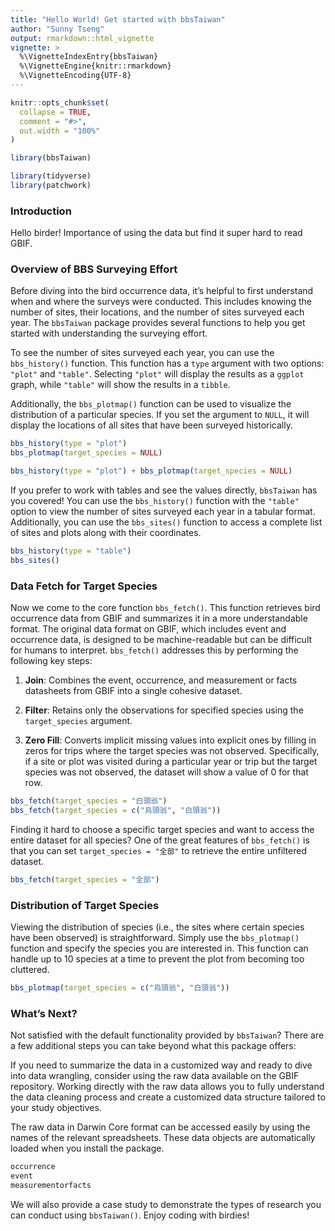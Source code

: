 ```yaml
---
title: "Hello World! Get started with bbsTaiwan"
author: "Sunny Tseng"
output: rmarkdown::html_vignette
vignette: >
  %\VignetteIndexEntry{bbsTaiwan}
  %\VignetteEngine{knitr::rmarkdown}
  %\VignetteEncoding{UTF-8}
---
```


```r
knitr::opts_chunk$set(
  collapse = TRUE,
  comment = "#>",
  out.width = "100%"
)
```

```r
library(bbsTaiwan)
```

```r
library(tidyverse)
library(patchwork)
```

### Introduction

Hello birder! Importance of using the data but find it super hard to read GBIF.

### Overview of BBS Surveying Effort

Before diving into the bird occurrence data, it's helpful to first understand when and where the surveys were conducted. This includes knowing the number of sites, their locations, and the number of sites surveyed each year. The `bbsTaiwan` package provides several functions to help you get started with understanding the surveying effort.

To see the number of sites surveyed each year, you can use the `bbs_history()` function. This function has a `type` argument with two options: `"plot"` and `"table"`. Selecting `"plot"` will display the results as a `ggplot` graph, while `"table"` will show the results in a `tibble`.

Additionally, the `bbs_plotmap()` function can be used to visualize the distribution of a particular species. If you set the argument to `NULL`, it will display the locations of all sites that have been surveyed historically.

```r
bbs_history(type = "plot") 
bbs_plotmap(target_species = NULL)
```

```r
bbs_history(type = "plot") + bbs_plotmap(target_species = NULL)
```

If you prefer to work with tables and see the values directly, `bbsTaiwan` has you covered! You can use the `bbs_history()` function with the `"table"` option to view the number of sites surveyed each year in a tabular format. Additionally, you can use the `bbs_sites()` function to access a complete list of sites and plots along with their coordinates.

```r
bbs_history(type = "table")
bbs_sites()
```

### Data Fetch for Target Species

Now we come to the core function `bbs_fetch()`. This function retrieves bird occurrence data from GBIF and summarizes it in a more understandable format. The original data format on GBIF, which includes event and occurrence data, is designed to be machine-readable but can be difficult for humans to interpret. `bbs_fetch()` addresses this by performing the following key steps:

1.  **Join**: Combines the event, occurrence, and measurement or facts datasheets from GBIF into a single cohesive dataset.

2.  **Filter**: Retains only the observations for specified species using the `target_species` argument.

3.  **Zero Fill**: Converts implicit missing values into explicit ones by filling in zeros for trips where the target species was not observed. Specifically, if a site or plot was visited during a particular year or trip but the target species was not observed, the dataset will show a value of 0 for that row.

```r
bbs_fetch(target_species = "白頭翁")
bbs_fetch(target_species = c("烏頭翁", "白頭翁"))
```

Finding it hard to choose a specific target species and want to access the entire dataset for all species? One of the great features of `bbs_fetch()` is that you can set `target_species = "全部"` to retrieve the entire unfiltered dataset.

```r
bbs_fetch(target_species = "全部")
```

### Distribution of Target Species

Viewing the distribution of species (i.e., the sites where certain species have been observed) is straightforward. Simply use the `bbs_plotmap()` function and specify the species you are interested in. This function can handle up to 10 species at a time to prevent the plot from becoming too cluttered.

```r
bbs_plotmap(target_species = c("烏頭翁", "白頭翁"))
```

### What's Next?

Not satisfied with the default functionality provided by `bbsTaiwan`? There are a few additional steps you can take beyond what this package offers:

If you need to summarize the data in a customized way and ready to dive into data wrangling, consider using the raw data available on the GBIF repository. Working directly with the raw data allows you to fully understand the data cleaning process and create a customized data structure tailored to your study objectives.

The raw data in Darwin Core format can be accessed easily by using the names of the relevant spreadsheets. These data objects are automatically loaded when you install the package.

```r
occurrence
event
measurementorfacts
```

We will also provide a case study to demonstrate the types of research you can conduct using `bbsTaiwan()`. Enjoy coding with birdies!
